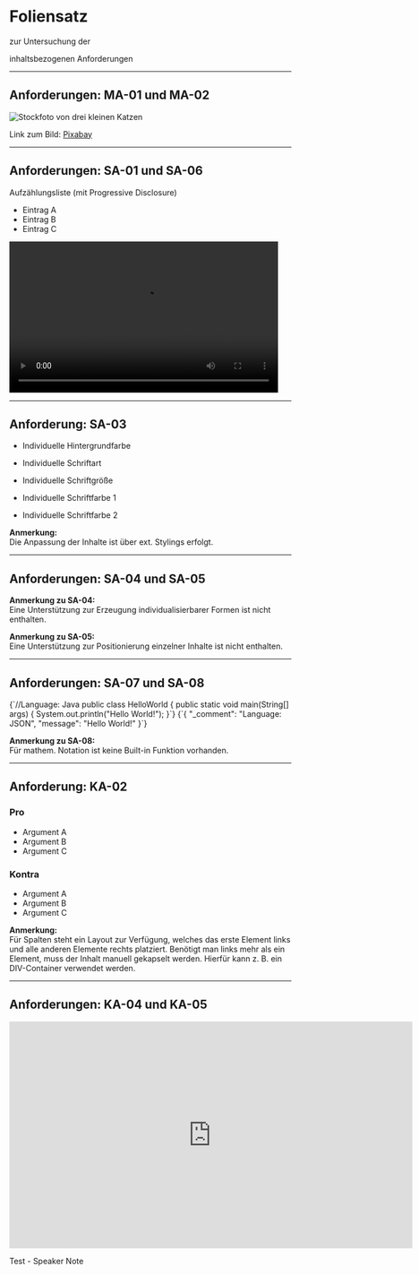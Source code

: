 





<Head>
  <title>Foliensatz</title>
</Head>

<Titlepage>

# Foliensatz

zur Untersuchung der

inhaltsbezogenen Anforderungen

</Titlepage>

---

## Anforderungen: MA-01 und MA-02

![Stockfoto von drei kleinen Katzen](./test.jpg)

Link zum Bild: [Pixabay](https://pixabay.com/de/photos/k%c3%a4tzchen-haustier-katzen-tiere-3535404/)

---

<Alignment>

## Anforderungen: SA-01 und SA-06

Aufzählungsliste (mit Progressive Disclosure)

<Steps>

- Eintrag A
- Eintrag B
- Eintrag C

</Steps>

<video width="480" height="270" controls >
      <source src="test.mp4" type="video/mp4"/>
</video>

</Alignment>

---

<Alignment>
<BackgroundColor>

## Anforderung: SA-03

- Individuelle Hintergrundfarbe

<FontFamily>

- Individuelle Schriftart

</FontFamily>

<FontSize>

- Individuelle Schriftgröße

</FontSize>

<ColorOrange>

- Individuelle Schriftfarbe 1

</ColorOrange>

<ColorGreen>

- Individuelle Schriftfarbe 2

</ColorGreen>

**Anmerkung:**  
Die Anpassung der Inhalte ist über ext. Stylings erfolgt.

</BackgroundColor>
</Alignment>

---

<Alignment>

## Anforderungen: SA-04 und SA-05

**Anmerkung zu SA-04:**  
Eine Unterstützung zur Erzeugung individualisierbarer Formen ist nicht enthalten.

**Anmerkung zu SA-05:**  
Eine Unterstützung zur Positionierung einzelner Inhalte ist nicht enthalten.

</Alignment>

---

<Alignment>

## Anforderungen: SA-07 und SA-08

<Highlighter language='java'>
{`//Language: Java
public class HelloWorld {
    public static void main(String[] args) {
        System.out.println("Hello World!");
    }`}
</Highlighter>

<Highlighter language='json'>
{`{
    "_comment": "Language: JSON",
    "message": "Hello World!"
}`}
</Highlighter>

**Anmerkung zu SA-08:**  
Für mathem. Notation ist keine Built-in Funktion vorhanden.

</Alignment>

---

## Anforderung: KA-02

<Split>

<div class="encapsulation">

### Pro
- Argument A
- Argument B
- Argument C

</div>

### Kontra
- Argument A
- Argument B
- Argument C

</Split>

**Anmerkung:**  
Für Spalten steht ein Layout zur Verfügung, welches das erste Element links und alle anderen Elemente rechts platziert. Benötigt man links mehr als ein Element, muss der Inhalt manuell gekapselt werden. Hierfür kann z. B. ein DIV-Container verwendet werden.

---

<Alignment>

## Anforderungen: KA-04 und KA-05

<iframe width="720" height="405" src="https://www.google.com/maps/embed?pb=!1m18!1m12!1m3!1d685.629101559153!2d8.640389531990941!3d49.8662713232218!2m3!1f0!2f0!3f0!3m2!1i1024!2i768!4f13.1!3m3!1m2!1s0x47bd7080d57fc1d3%3A0xb2e9d0bb32c2f55f!2sD%2014%2C%20Sch%C3%B6fferstra%C3%9Fe%208B%2C%2064295%20Darmstadt!5e1!3m2!1sde!2sde!4v1632909010665!5m2!1sde!2sde" frameborder="0" allow="encrypted-media"></iframe>

</Alignment>

<Notes>

Test - Speaker Note

</Notes>
